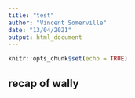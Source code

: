 ```yaml
---
title: "test"
author: "Vincent Somerville"
date: "13/04/2021"
output: html_document
---
```


```r
knitr::opts_chunk$set(echo = TRUE)
```

## recap of wally
